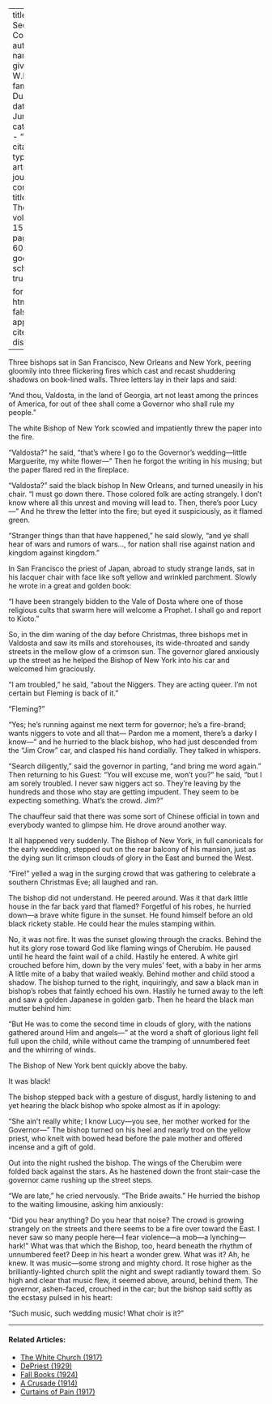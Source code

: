 
---
title: 'The Second Coming'
author:
  - name:
      given: W.E.B.
      family: Du Bois
date: Jun. 1917
categories: 
  - ""
citation: 
  type: article-journal
  container-title: The Crisis
  volume: 15
  issue: 2
  page: 59-60
google-scholar: true

format:
  html:
    toc: false
    appendix-cite-as: display
---



Three bishops sat in San Francisco, New Orleans and New York, peering gloomily into three flickering fires which cast and recast shuddering shadows on book-lined walls. Three letters lay in their laps and said:

"And thou, Valdosta, in the land of Georgia, art not least among the princes of America, for out of thee shall come a Governor who shall rule my people."

The white Bishop of New York scowled and impatiently threw the paper into the fire.

"Valdosta?" he said, "that's where I go to the Governor's wedding---little Marguerite, my white flower---" Then he forgot the writing in his musing; but the paper flared red in the fireplace.

"Valdosta?" said the black bishop In New Orleans, and turned uneasily in his chair. "I must go down there. Those colored folk are acting strangely. I don't know where all this unrest and moving will lead to. Then, there's poor Lucy---" And he threw the letter into the fire; but eyed it suspiciously, as it flamed green.

"Stranger things than that have happened," he said slowly, "and ye shall hear of wars and rumors of wars..., for nation shall rise against nation and kingdom against kingdom."

In San Francisco the priest of Japan, abroad to study strange lands, sat in his lacquer chair with face like soft yellow and wrinkled parchment. Slowly he wrote in a great and golden book:

"I have been strangely bidden to the Vale of Dosta where one of those religious cults that swarm here will welcome a Prophet. I shall go and report to Kioto."

So, in the dim waning of the day before Christmas, three bishops met in Valdosta and saw its mills and storehouses, its wide-throated and sandy streets in the mellow glow of a crimson sun. The governor glared anxiously up the street as he helped the Bishop of New York into his car and welcomed him graciously.

"I am troubled," he said, "about the Niggers. They are acting queer. I'm not certain but Fleming is back of it."

"Fleming?"

"Yes; he's running against me next term for governor; he's a fire-brand; wants niggers to vote and all that--- Pardon me a moment, there's a darky I know---" and he hurried to the black bishop, who had just descended from the "Jim Crow" car, and clasped his hand cordially. They talked in whispers.

"Search diligently," said the governor in parting, "and bring me word
again." Then returning to his Guest: "You will excuse me, won't you?" he
said, "but I am sorely troubled. I never saw niggers act so. They're leaving
by the hundreds and those who stay are getting impudent. They seem to be
expecting something. What's the crowd. Jim?"

The chauffeur said that there was some sort of Chinese official in town and
everybody wanted to glimpse him. He drove around another way.

It all happened very suddenly. The Bishop of New York, in full canonicals
for the early wedding, stepped out on the rear balcony of his mansion, just as
the dying sun lit crimson clouds of glory in the East and burned the West.

"Fire!" yelled a wag in the surging crowd that was gathering to celebrate
a southern Christmas Eve; all laughed and ran.

The bishop did not understand. He peered around. Was it that dark little
house in the far back yard that flamed? Forgetful of his robes, he hurried
down—a brave white figure in the sunset. He found himself before an old
black rickety stable. He could hear the mules stamping within.

No, it was not fire. It was the sunset glowing through the cracks. Behind
the hut its glory rose toward God like flaming wings of Cherubim. He paused
until he heard the faint wail of a child. Hastily he entered. A white girl
crouched before him, down by the very mules' feet, with a baby in her arms
A little mite of a baby that wailed weakly. Behind mother and child stood a
shadow. The bishop turned to the right, inquiringly, and saw a black man
in bishop's robes that faintly echoed his own. Hastily he turned away to the
left and saw a golden Japanese in golden garb. Then he heard the black man
mutter behind him:

"But He was to come the second time in clouds of glory, with the nations
gathered around Him and angels---" at the word a shaft of glorious light fell full
upon the child, while without came the tramping of unnumbered feet and the
whirring of winds.

The Bishop of New York bent quickly above the baby.

It was black!

The bishop stepped back with a gesture of disgust, hardly listening to and
yet hearing the black bishop who spoke almost as if in apology:

"She ain't really white; I know Lucy---you see, her mother worked for
the Governor---" The bishop turned on his heel and nearly trod on the yellow
priest, who knelt with bowed head before the pale mother and offered incense
and a gift of gold.

Out into the night rushed the bishop. The wings of the Cherubim were
folded back against the stars. As he hastened down the front stair-case the
governor came rushing up the street steps.

"We are late," he cried nervously. "The Bride awaits." He hurried the
bishop to the waiting limousine, asking him anxiously:

"Did you hear anything? Do you hear that noise? The crowd is growing
strangely on the streets and there seems to be a fire over toward the East. I
never saw so many people here---I fear violence---a mob---a lynching---hark!"
What was that which the Bishop, too, heard beneath the rhythm of unnumbered feet? Deep in his heart a wonder grew. What was it? Ah, he knew.
It was music---some strong and mighty chord. It rose higher as the brilliantly-lighted church split the night and swept radiantly toward them. So high and
clear that music flew, it seemed above, around, behind them. The governor,
ashen-faced, crouched in the car; but the bishop said softly as the ecstasy pulsed
in his heart:

"Such music, such wedding music! What choir is it?"

<!-- Similar articles start here -->

<hr>
#### Related Articles:

* [The White Church (1917)](/Volumes/14/01/white_church.html)
* [DePriest (1929)](/Volumes/36/02/depriest.html)
* [Fall Books (1924)](/Volumes/29/01/fall_books.html)
* [A Crusade (1914)](/Volumes/07/05/crusades.html)
* [Curtains of Pain (1917)](/Volumes/13/04/curtains_of_pain.html)

<!-- Similar articles end here -->